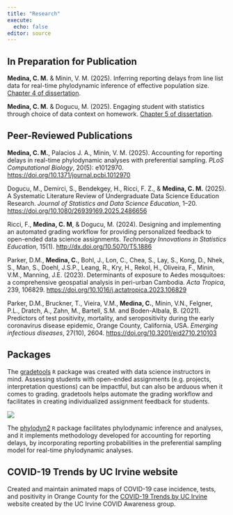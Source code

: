 ```yaml
---
title: "Research"
execute: 
  echo: false
editor: source
---
```


## In Preparation for Publication

**Medina, C. M.** & Minin, V. M. (2025). Inferring reporting delays from line list data for real-time phylodynamic inference of effective population size. [Chapter 4 of dissertation](https://www.proquest.com/docview/3241424008).

**Medina, C. M.** & Dogucu, M. (2025). Engaging student with statistics through choice of data context on homework. [Chapter 5 of dissertation](https://www.proquest.com/docview/3241424008).

## Peer-Reviewed Publications

**Medina, C. M.**, Palacios J. A., Minin, V. M. (2025). 
Accounting for reporting delays in real-time phylodynamic analyses with preferential sampling. *PLoS Computational Biology*, 20(5): e1012970. 
<https://doi.org/10.1371/journal.pcbi.1012970>

Dogucu, M., Demirci, S., Bendekgey, H., Ricci, F. Z., & **Medina, C. M.** (2025). 
A Systematic Literature Review of Undergraduate Data Science Education Research. *Journal of Statistics and Data Science Education*, 1–20. 
<https://doi.org/10.1080/26939169.2025.2486656>

Ricci, F., **Medina, C. M**, & Dogucu, M. (2024). 
Designing and implementing an automated grading workflow for providing personalized feedback to open-ended data science assignments. 
*Technology Innovations in Statistics Education*, 15(1).
<http://dx.doi.org/10.5070/T5.1886>

Parker, D.M., **Medina, C.**, Bohl, J., Lon, C., Chea, S., Lay, S., Kong, D., Nhek, S., Man, S., Doehl, J.S.P., Leang, R., Kry, H., Rekol, H., Oliveira, F., Minin, V.M., Manning, J.E. (2023). 
Determinants of exposure to Aedes mosquitoes: a comprehensive geospatial analysis in peri-urban Cambodia. 
*Acta Tropica*, 239, 106829.
<https://doi.org/10.1016/j.actatropica.2023.106829>

Parker, D.M., Bruckner, T., Vieira, V.M., **Medina, C.**, Minin, V.N., Felgner, P.L., Dratch, A., Zahn, M., Bartell, S.M. and Boden-Albala, B. (2021). Predictors of test positivity, mortality, and seropositivity during the early coronavirus disease epidemic, Orange County, California, USA. 
*Emerging infectious diseases*, 27(10), 2604.
<https://doi.org/10.3201/eid2710.210103>

## Packages

The [gradetools](https://federicazoe.github.io/gradetools/) `R` package was created with data science instructors in mind.
Assessing students with open-ended assignments (e.g. projects, interpretation questions) can be impactful, but can also be arduous when it comes to grading.
gradetools helps automate the grading workflow and facilitates in creating individualized assignment feedback for students.

::: column-margin
![](images/gradetools-logo.png)
:::

The [phylodyn2](https://github.com/CatalinaMedina/phylodyn2) `R` package facilitates phylodynamic inference and analyses, and it implements methodology developed for accounting for reporting delays, by incorporating reporting probabilities in the preferential sampling model for real-time phylodynamic analyses.

## COVID-19 Trends by UC Irvine website

Created and maintain animated maps of COVID-19 case incidence, tests, and positivity in Orange County for the [COVID-19 Trends by UC Irvine](https://www.stat.uci.edu/covid19/) website created by the UC Irvine COVID Awareness group.
